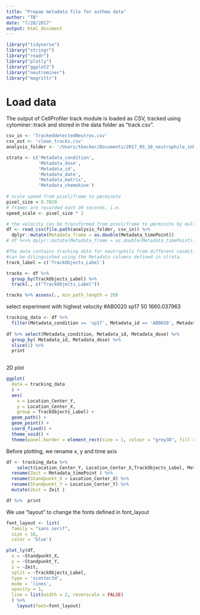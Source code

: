 ```yaml
---
title: "Prepae metadata file for asthma data"
author: "TB"
date: "7/28/2017"
output: html_document
---
```

```r
library("tidyverse")
library("stringr")
library("readr")
library("plotly")
library("ggplot2")
library("neutrominer")
library("magrittr")
```


# Load data 
The output of CellProfiler track module is loaded as CSV, tracked using cytominer::track and 
stored in the data folder as "track.csv". 
```r
csv_in <- 'TrackeddetectedNeutros.csv'
csv_out <- 'clean_tracks.csv'
analysis_folder <- '/Users/tbecker/Documents/2017_05_10_neutrophile_inhibitor/workspace/analysis/2018_ltb4'

strata <- c('Metadata_condition',
            'Metadata_dose',
            'Metadata_id',
            'Metadata_date',
            'Metadata_matrix',
            'Metadata_chemokine')
    
# scale speed from pixel/frame to µm/minute
pixel_size = 0.7819
# frames are recorded each 30 seconds, i.e. 
speed_scale <- pixel_size * 2

# the velocity can be transformed from pixel/frame to µm/minute by multiplying by the factor speed_scale
df <- read_csv(file.path(analysis_folder, csv_in)) %>% 
  dplyr::mutate(Metadata_frame = as.double(Metadata_timePoint)) 
# df %<>% dplyr::mutate(Metadata_frame = as.double(Metadata_timePoint)) 

#The data contains tracking data for neutrophils from different conditions. The datasets 
#can be ditinguished using the Metadata columns defined in strata. 
track_label = c('TrackObjects_Label')

```


```r
tracks <- df %>%
  group_by(TrackObjects_Label) %>%
  track(., c("TrackObjects_Label"))

tracks %>% assess(., min_path_length = 20)
```
select experiment with highest velocity
#AB0020	sp17	50	1660.037963
```r
tracking_data <- df %>%
  filter(Metadata_condition == 'sp17', Metadata_id == 'AB0020', Metadata_dose == 50)
  
df %>% select(Metadata_condition, Metadata_id, Metadata_dose) %>%
  group_by( Metadata_id, Metadata_dose) %>%
  slice(1) %>%
  print
  

```

2D plot
```r
ggplot(
  data = tracking_data
  ) + 
  aes( 
    x = Location_Center_Y, 
    y = Location_Center_X, 
    group = TrackObjects_Label) +
  geom_path() +
  geom_point() + 
  coord_fixed() +
  theme_void() +
  theme(panel.border = element_rect(size = 1, colour = "grey30", fill = NA ) ) 
```

Before plotting, we rename x, y and time axis 
```r
df <- tracking_data %>% 
    select(Location_Center_Y, Location_Center_X,TrackObjects_Label, Metadata_timePoint ) %>%
  rename(Zeit = Metadata_timePoint ) %>%
  rename(Standpunkt_X = Location_Center_X) %>% 
  rename(Standpunkt_Y = Location_Center_Y) %>%
  mutate(Zeit = Zeit )

df %>%  print

```

We use "layout" to change the fonts defined in font_layout
```r
font_layout <- list(
  family = "sans serif",
  size = 16,
  color = 'blue')

plot_ly(df, 
  x = ~Standpunkt_X, 
  y = ~Standpunkt_Y, 
  z = ~Zeit,  
  split = ~TrackObjects_Label, 
  type = 'scatter3d', 
  mode = 'lines', 
  opacity = 1,
  line = list(width = 2, reverscale = FALSE)
  ) %>% 
    layout(font=font_layout)
```

